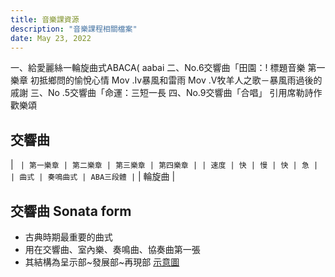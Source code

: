 ```yaml
---
title: 音樂課資源
description: "音樂課程相關檔案"
date: May 23, 2022
---
```


一、給愛麗絲一輪旋曲式ABACA( aabai
二、No.6交響曲「田園：!
 標題音樂
 第一樂章 初抵鄉問的愉悅心情
 Mov .Iv暴風和雷雨
 Mov .V牧羊人之歌－暴風雨過後的戚謝
三、No .5交響曲「命運：三短一長
四、No.9交響曲「合唱」
 引用席勒詩作歡樂頌

## 交響曲

| `  | 第一樂章 | 第二樂章 | 第三樂章 | 第四樂章 |
| 速度 | 快 | 慢 | 快 | 急 |
| 曲式 | 奏鳴曲式 | ABA三段體 | ` | 輪旋曲 |

## 交響曲 Sonata form

- 古典時期最重要的曲式
- 用在交響曲、室內樂、奏鳴曲、協奏曲第一張
- 其結構為呈示部~發展部~再現部 [示意圖](https://dl3.pushbulletusercontent.com/qu4dsUf9dqWBt1JcpuVeWJKAmlSq0ZX1/temp.png)
